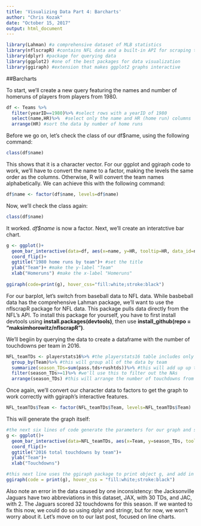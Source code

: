 ```yaml
---
title: 'Visualizing Data Part 4: Barcharts'
author: "Chris Kozak"
date: "October 15, 2017"
output: html_document
---
```


```r
library(Lahman) #a comprehensive dataset of MLB statistics
library(nflscrapR) #contains NFL data and a built-in API for scraping the most recent data
library(dplyr) #package for querying data
library(ggplot2) #one of the best packages for data visualization
library(ggiraph) #extension that makes ggplot2 graphs interactive
```


##Barcharts

To start, we'll create a new query featuring the names and number of homeruns of players from players from 1980.

```r
df <- Teams %>%
  filter(yearID==1980)%>% #select rows with a yearID of 1980
  select(name,HR)%>%  #select only the name and HR (home run) columns
  arrange(HR) #sort the data by number of home runs
```

Before we go on, let's check the class of our df$name, using the following command:

```r
class(df$name)
```

This shows that it is a character vector. For our ggplot and ggiraph code to work, we'll have to convert the name to a factor, making the levels the same order as the columns. Otherwise, R will convert the team names alphabetically. We can achieve this with the following command:

```r
df$name <- factor(df$name, levels=df$name)
```

Now, we'll check the class again:
```r
class(df$name)
```

It worked. *df$name* is now a factor. Next, we'll create an interatctive bar chart.
```r
g <- ggplot()+
  geom_bar_interactive(data=df, aes(x=name, y=HR, tooltip=HR, data_id=name),stat="identity",color="black",fill="blue")+
  coord_flip()+
  ggtitle("1980 home runs by team")+ #set the title
  ylab("Team")+ #make the y-label "Team"
  xlab("Homeruns") #make the x-label "Homeruns"
  
ggiraph(code=print(g), hover_css="fill:white;stroke:black")
```

For our barplot, let's switch from baseball data to NFL data. While basbeball data has the comprehensive Lahman package, we'll want to use the nflscrapR package for NFL data. This package pulls data directly from the NFL's API. To install this package for yourself, you have to first install devtools using **install.packages(devtools)**, then use **install_github(repo = "maksimhorowitz/nflscrapR")**.

We'll begiin by querying the data to create a dataframe with the number of touchdowns per team in 2016.

```r
NFL_teamTDs <- playerstats16%>% #the playerstats16 table includes only stats from 2016.
  group_by(Team)%>% #this will group all of the data by team
  summarize(season_TDs=sum(pass.tds+rushtds))%>% #this will add up up the passing and rushing touchdowns for each team
  filter(season_TDs>=1)%>% #we'll use this to filter out the NAs
  arrange(season_TDs) #this will arrange the number of touchdowns from greatest to least
```

Once again, we'll convert our character data to factors to get the graph to work correctly with ggiraph's interactive features.

```r
NFL_teamTDs$Team <- factor(NFL_teamTDs$Team, levels=NFL_teamTDs$Team)
```

This will generate the graph itself:

```r
#the next six lines of code generate the parameters for our graph and store them into an object called "g"
g <- ggplot()+
  geom_bar_interactive(data=NFL_teamTDs, aes(x=Team, y=season_TDs, tooltip=season_TDs, data_id=Team),stat="identity",color="black",fill="blue")+
  coord_flip()+
  ggtitle("2016 total touchdowns by team")+
  ylab("Team")+
  xlab("Touchdowns")

#this next line uses the ggiraph package to print object g, and add in an interactive feature that changes the stroke and fill as the user hovers their mouse over it
ggiraph(code = print(g), hover_css = "fill:white;stroke:black")
```

Also note an error in the data caused by one inconsistency: the Jacksonville Jaguars have two abbreviations in this dataset, JAX, with 30 TDs, and JAC, with 2. The Jaguars scored 32 touchdowns for this season. If we wanted to fix this now, we could do so using dplyr and stringr, but for now, we won't worry about it. Let's move on to our last post, focused on line charts.